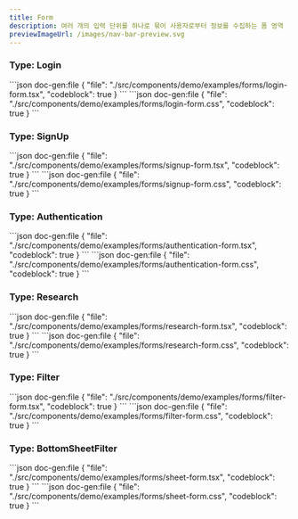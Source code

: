 ```yaml
---
title: Form
description: 여러 개의 입력 단위를 하나로 묶어 사용자로부터 정보를 수집하는 폼 영역
previewImageUrl: /images/nav-bar-preview.svg
---
```


### Type: Login

<Demo name="forms/login-form">
```json doc-gen:file
{
    "file": "./src/components/demo/examples/forms/login-form.tsx",
    "codeblock": true
}
```
```json doc-gen:file
{
    "file": "./src/components/demo/examples/forms/login-form.css",
    "codeblock": true
}
```
</Demo>

### Type: SignUp

<Demo name="forms/signup-form">
```json doc-gen:file
{
    "file": "./src/components/demo/examples/forms/signup-form.tsx",
    "codeblock": true
}
```
```json doc-gen:file
{
    "file": "./src/components/demo/examples/forms/signup-form.css",
    "codeblock": true
}
```
</Demo>

### Type: Authentication

<Demo name="forms/authentication-form">
```json doc-gen:file
{
    "file": "./src/components/demo/examples/forms/authentication-form.tsx",
    "codeblock": true
}
```
```json doc-gen:file
{
    "file": "./src/components/demo/examples/forms/authentication-form.css",
    "codeblock": true
}
```
</Demo>

### Type: Research

<Demo name="forms/research-form">
```json doc-gen:file
{
    "file": "./src/components/demo/examples/forms/research-form.tsx",
    "codeblock": true
}
```
```json doc-gen:file
{
    "file": "./src/components/demo/examples/forms/research-form.css",
    "codeblock": true
}
```
</Demo>

### Type: Filter

<Demo name="forms/filter-form">
```json doc-gen:file
{
    "file": "./src/components/demo/examples/forms/filter-form.tsx",
    "codeblock": true
}
```
```json doc-gen:file
{
    "file": "./src/components/demo/examples/forms/filter-form.css",
    "codeblock": true
}
```
</Demo>

### Type: BottomSheetFilter

<Demo name="forms/sheet-form">
```json doc-gen:file
{
    "file": "./src/components/demo/examples/forms/sheet-form.tsx",
    "codeblock": true
}
```
```json doc-gen:file
{
    "file": "./src/components/demo/examples/forms/sheet-form.css",
    "codeblock": true
}
```
</Demo>
